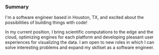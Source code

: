 ### Summary

I'm a software engineer based in Houston, TX, and excited about the possibilities of building 
things with code!

In my current position, I bring scientific computations to the edge and the cloud, optimizing
engines for each platform and developing pleasant user experiences for visualizing the data.
I am open to new roles in which I can solve interesting problems and expand my skillset as
a software engineer.
